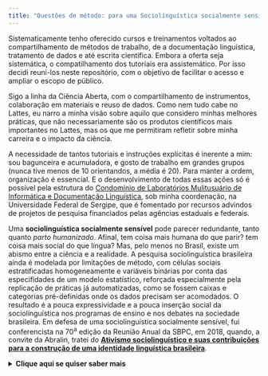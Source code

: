 ```yaml
---
title: "Questões de método: para uma Sociolinguística socialmente sensível"
---
```

Sistematicamente tenho oferecido cursos e treinamentos voltados ao compartilhamento de métodos de trabalho, de a documentação linguística,  tratamento de dados e até escrita científica. Embora a oferta seja sistemática, o compatilhamento dos tutoriais era assistemático. Por isso decidi reuni-los neste repositório, com o objetivo de facilitar o acesso e ampliar o escopo de público.

Sigo a linha da Ciência Aberta, com o compartilhamento de instrumentos, colaboração em materiais e reuso de dados. Como nem tudo cabe no Lattes, eu narro a minha visão sobre aquilo que considero minhas melhores práticas, que não necessariamente são os produtos científicos mais importantes no Lattes, mas os que me permitiram refletir sobre minha carreira e o impacto da ciência. 

A necessidade de tantos tutoriais e instruções explícitas é inerente a mim: sou bagunceira e acumuladora, e gosto de trabalho em grandes grupos (nunca tive menos de 10 orientandos, a média é 20). Para manter a ordem, organização é essencial. E o desenvolvimento de todas essas ações só é possível pela estrutura do [Condomínio de Laboratórios Mulitusuário de Informática e Documentação Linguística](http://apoia.ufs.br/pagina/21072-condominio-de-laboratorios-multiusuarios-de-informatica-e-documentacao-lamid), sob minha coordenação, na Universidade Federal de Sergipe, que é fomentado por recursos advindos de projetos de pesquisa financiados pelas agências estaduais e federais. 

Uma **sociolinguística socialmente sensível** pode parecer redundante, tanto quanto *parto humanizado*. Afinal, tem coisa mais humana do que parir? tem coisa mais social do que língua? Mas, pelo menos no Brasil, existe um abismo entre a ciência e a realidade. A pesquisa sociolinguística brasileira ainda é modelada por limitações de método, com células sociais estratificadas homogeneamente e variáveis binárias por conta das especifidades de um modelo estatístico, reforçada especialmente pela replicação de práticas já automatizadas, como se fossem caixas e categorias pré-definidas onde os dados precisam ser acomodados. O resultado é a pouca expressividade e a pouca inserção social da sociolinguística nos programas de ensino e nos debates na sociedade brasileira. Em defesa de uma sociolinguística socialmente sensível, fui conferencista na 70^a^ edição da Reunião Anual da SBPC, em 2018, quando, a convite da Abralin, tratei do [**Ativismo sociolinguístico e suas contribuições para a construção de uma identidade linguística brasileira**](https://ufal.br/ufal/noticias/2018/7/debate-sobe-ativismo-sociolinguistico-exalta-a-importancia-da-pesquisa-cientifica-na-educacao-basica).

<details>
  <summary markdown="span"> **Clique aqui se quiser saber mais** </summary>
  
 - Para entender melhor a questão da inserção da Sociolinguística no Brasil, convido à leitura do artigo [**Sociolinguística no/do Brasil**](https://doi.org/10.20396/cel.v58i3.8647170), publicado no dossiê da revista Cadernos de Estudos Linguísticos *50 Anos de Social Stratification of English in New York City*, organizado por [Livia Oushiro](https://oushiro.github.io/pt/), pesquisadora brasileira que também tem uma postura sociolinguistica socialmente engajada e dedicada à questão dos métodos.

 - E para a questão metodológica, convido à leitura do artigo [**A dadidade (ou dadidão) do dado**](https://www.linguisticario.letras.ufrj.br/uploads/7/0/5/2/7052840/lr31_freitag.pdf), publicado em um dossiê dedicado à *formação do linguista* na revista Linguistica Rio, em que trato da entidade “dado linguístico”, já apontando para a organização de conjuntos de dados e suas implicações metodológicas.

</details>

